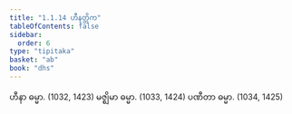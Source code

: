 ```yaml
---
title: "1.1.14 ဟီနတ္တိက"
tableOfContents: false
sidebar:
  order: 6
type: "tipitaka"
basket: "ab"
book: "dhs"
---
```



<DynamicBreadcrumb />

<Division number="14" book="dhs">

<Paragraph number="41" book="dhs">
ဟီနာ ဓမ္မာ. (<Emphasis>1032, 1423</Emphasis>)
</Paragraph>

<Paragraph number="42" book="dhs">
မဇ္ဈိမာ ဓမ္မာ. (<Emphasis>1033, 1424</Emphasis>)
</Paragraph>

<Paragraph number="43" book="dhs">
ပဏီတာ ဓမ္မာ. (<Emphasis>1034, 1425</Emphasis>)
</Paragraph>
</Division>